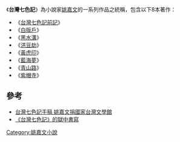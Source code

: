 《'''台灣七色記'''》為小說家[[姚嘉文|姚嘉文]]的一系列作品之統稱，包含以下8本著作：
* 《[[台灣七色記前記|台灣七色記前記]]》
* 《[[白版戶|白版戶]]》
* 《[[黑水溝|黑水溝]]》
* 《[[洪豆劫|洪豆劫]]》
* 《[[黃虎印|黃虎印]]》
* 《[[藍海夢|藍海夢]]》
* 《[[青山路|青山路]]》
* 《[[紫帽寺|紫帽寺]]》

==參考==
*[http://www.epochtimes.com/b5/7/2/1/n1610665.htm 台灣七色記手稿 姚嘉文捐國家台灣文學館] {{Wayback|url=http://www.epochtimes.com/b5/7/2/1/n1610665.htm |date=20191129111114 }}
*[https://web.archive.org/web/20181211202159/https://www.nhrm.gov.tw/movie?uid=946&pid=698  《台灣七色記》的獄中書寫 ]



[[Category:姚嘉文小說|Category:姚嘉文小說]]